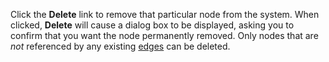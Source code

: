 <!-- Copyright (c)  2010  Glen E. Ivey
     Permission is granted to copy, distribute and/or modify this document
     under the terms of the GNU Free Documentation License, Version 1.3;
     with no Invariant Sections, no Front-Cover Texts, and no Back-Cover Texts.
     A copy of the license is in the file COPYING.DOCUMENTATION
  -->
Click the '''Delete''' link to remove that particular node from the system.  When clicked, '''Delete''' will cause a dialog box to be displayed, asking you to confirm that you want the node permanently removed.  Only nodes that are ''not'' referenced by any existing [http://wiki.wontology.org/wiki/help.php?title=WmHelp:GlossaryAtoO#anchor_Edge edges] can be deleted.
